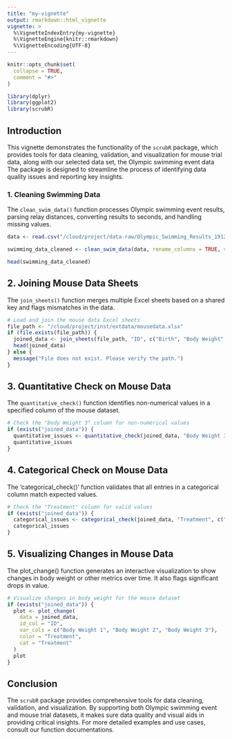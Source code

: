 ```yaml
---
title: "my-vignette"
output: rmarkdown::html_vignette
vignette: >
  %\VignetteIndexEntry{my-vignette}
  %\VignetteEngine{knitr::rmarkdown}
  %\VignetteEncoding{UTF-8}
---
```


```r
knitr::opts_chunk$set(
  collapse = TRUE,
  comment = "#>"
)
```

```r
library(dplyr)
library(ggplot2)
library(scrubR)

```

## Introduction

This vignette demonstrates the functionality of the `scrubR` package, which provides tools for data cleaning, validation, and visualization for mouse trial data, along with our selected data set, the Olympic swimming event data The package is designed to streamline the process of identifying data quality issues and reporting key insights.


### 1. Cleaning Swimming Data

The `clean_swim_data()` function processes Olympic swimming event results, parsing relay distances, converting results to seconds, and handling missing values.

```r
data <- read.csv("/cloud/project/data-raw/Olympic_Swimming_Results_1912to2020.csv")

swimming_data_cleaned <- clean_swim_data(data, rename_columns = TRUE, verbose = TRUE)

head(swimming_data_cleaned)

```

## 2. Joining Mouse Data Sheets

The `join_sheets()` function merges multiple Excel sheets based on a shared key and flags mismatches in the data.

```r
# Load and join the mouse data Excel sheets
file_path <- "/cloud/project/inst/extdata/mousedata.xlsx"
if (file.exists(file_path)) {
  joined_data <- join_sheets(file_path, "ID", c("Birth", "Body Weight", "Outcome"))
  head(joined_data)
} else {
  message("File does not exist. Please verify the path.")
}

```

## 3. Quantitative Check on Mouse Data

The `quantitative_check()` function identifies non-numerical values in a specified column of the mouse dataset.

```r
# Check the "Body Weight 3" column for non-numerical values
if (exists("joined_data")) {
  quantitative_issues <- quantitative_check(joined_data, "Body Weight 3")
  quantitative_issues
}
```

## 4. Categorical Check on Mouse Data

The 'categorical_check()' function validates that all entries in a categorical column match expected values.


```r
# Check the "Treatment" column for valid values
if (exists("joined_data")) {
  categorical_issues <- categorical_check(joined_data, "Treatment", c("Alive", "Dead"))
  categorical_issues
}

```

## 5. Visualizing Changes in Mouse Data

The plot_change() function generates an interactive visualization to show changes in body weight or other metrics over time. It also flags significant drops in value.


```r
# Visualize changes in body weight for the mouse dataset
if (exists("joined_data")) {
  plot <- plot_change(
    data = joined_data,
    id_col = "ID",
    var_cols = c("Body Weight 1", "Body Weight 2", "Body Weight 3"),
    color = "Treatment",
    cat = "Treatment"
  )
  plot
}
```

## Conclusion

The `scrubR` package provides comprehensive tools for data cleaning, validation, and visualization. By supporting both Olympic swimming event and mouse trial datasets, it makes sure data quality and visual aids in providing critical insights. For more detailed examples and use cases, consult our function documentations.

